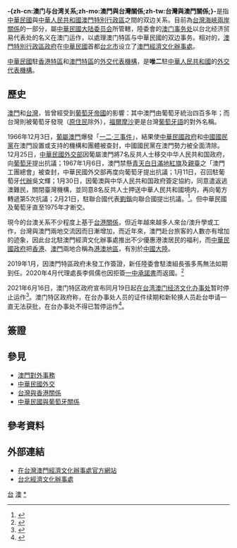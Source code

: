 {{expand|time=2016-02-17T08:45:52+00:00}}
{{Dablink|關於中華民國與澳大利亞聯邦之間的關係，請見'''[[臺澳關係|臺澳關係]]'''。}}
{{noteTA
|T=zh-cn:澳门与台湾关系;zh-mo:澳門與台灣關係;zh-tw:台灣與澳門關係;
|G1=地名
}}
{{Infobox bilateral relations|澳門特別行政區與中華民國|MSAR|Republic of China|mission1=[[澳門經濟文化辦事處|澳門經濟文化辦事處]](暫停)|mission2=[[大陸委員會澳門事務處|大陸委員會澳門事務處]]|envoytitle1=主任|envoy1=懸缺|envoytitle2=處長|envoy2=陳佳鴻（代理）| 机构性质 = 辦事機構| 代表性质 = 負責人}}

'''-{zh-cn:澳门与台湾关系;zh-mo:澳門與台灣關係;zh-tw:台灣與澳門關係;}-'''是指[[中華民國|中華民國]]與[[中華人民共和國澳門特別行政區|中華人民共和國澳門特別行政區]]之間的双边关系。目前為[[台灣海峽兩岸關係|台灣海峽兩岸關係]]的一部分，屬[[中華民國大陆委员会|中華民國大陆委员会]]所管轄，陸委會的[[大陆委员会澳门事务处|澳门事务处]]以台北经济贸易代表处的名义在澳门运作，以處理澳门特區与中華民國的双边事务。相对的，[[澳門特別行政區政府|澳門特別行政區政府]]在[[中華民國|中華民國]]首都[[台北市|台北市]]设立了[[澳門經濟文化辦事處|澳門經濟文化辦事處]]。

[[中華民國|中華民國]]駐[[香港特區|香港特區]]和[[澳門特區|澳門特區]]的[[外交代表機構|外交代表機構]]，是'''唯二'''駐[[中華人民共和國|中華人民共和國]]的[[外交代表機構|外交代表機構]]。

==歷史==
[[澳門|澳門]]和[[台灣|台灣]]，皆曾經受到[[葡萄牙帝國|葡萄牙帝國]]的影響：其中澳門由葡萄牙統治四百多年；而台灣則被葡萄牙發現（[[台灣原住民|原住民]]除外），[[福爾摩沙|福爾摩沙]]更是台灣[[葡萄牙語|葡萄牙語]]的對外名稱。

1966年12月3日，[[葡屬澳門|葡屬澳門]]爆發「[[一二·三事件|一二·三事件]]」，結果使[[中華民國政府|中華民國政府]]和[[中國國民黨|中國國民黨]]在澳門設置或支持的機構和團體被查封，中國國民黨在澳門勢力被全面清除。12月25日，[[中華民國外交部|中華民國外交部]]因葡屬澳門將7名反共人士移交中华人民共和国政府，向[[葡萄牙|葡萄牙]]提出抗議；1967年1月6日，澳門禁懸[[青天白日滿地紅旗|青天白日滿地紅旗]]及[[親中華民國|親臺]]之「澳門工團總會」被查封，中華民國外交部再度向葡萄牙提出抗議；1月11日，召回駐葡萄牙[[代辦|代辦]]吳文輝；1月30日，因葡澳與中华人民共和国政府簽定協約，同意遣返逃澳難民，關閉臺灣機構，並同意8名反共人士押送中華人民共和國境内，再向葡方轉遞第5次抗議；2月21日，駐聯合國代表[[劉鍇_(外交官)|劉鍇]]向聯合國提岀抗議。<ref name="記" >{{cite book |authors=[[呂芳上|呂芳上]]總策畫，朱文原、周美華、葉惠芬、高素蘭、陳曼華、歐素瑛編輯撰稿 |title=《中華民國建國百年大事記》 |location=台北 |publisher=國史館 |year=2012 |isbn=978-986-03-3586-6 }}</ref>{{rp|731}}。但中華民國及葡萄牙直至1975年才断交。

現今的台澳关系不少程度上基于[[台港關係|台港關係]]，但近年越來越多人來台/澳升學或工作，台灣與澳門兩地交流因而日漸增加，而近年來，澳門赴台旅客的人數亦有增加的迹象，因此台北駐澳門經濟文化辦事處推出不少優惠港澳居民的福利，而[[中華民國政府|中華民國政府]]把[[香港|香港]]、[[澳門|澳門]]兩地合稱為[[港澳地區|港澳地區]]，有別於[[中國大陸|中國大陸]]。

2019年1月，因澳門特區政府未發工作簽證，新任陸委會駐澳組長張多馬無法如期到任。2020年4月代理處長李佩儒也因拒簽[[一中承諾書|一中承諾書]]而返國。<ref>{{Cite web |url=https://news.ltn.com.tw/news/politics/breakingnews/3231937 |title=拒簽「一中承諾書」 4名駐港人員被迫返台 |accessdate=2020-07-23 |archive-date=2020-07-19 |archive-url=https://web.archive.org/web/20200719065543/https://news.ltn.com.tw/news/politics/breakingnews/3231937 |dead-url=no }}</ref>

2021年6月16日，澳门特区政府宣布同月19日起[[在台湾澳门经济文化办事处|在台湾澳门经济文化办事处]]暂时停止运作<ref>{{cite web |title=澳门特区政府在台湾澳门经济文化办事处暂时停止运作 |url=https://www.gov.mo/zh-hans/news/397895/ |accessdate=2021-06-16}}</ref>。澳门特区政府称，在台办事处人员的证件续期和新轮换人员赴台申请一直无法获批，在台办事处不得已暂停运作<ref>{{cite web |title=澳门特区政府就在台湾澳门经济文化 办事处暂时停止运作回应传媒查询 |url=https://www.gov.mo/zh-hans/news/398530/ |accessdate=2021-06-16}}</ref>。

== 簽證 ==
{{main|中華民國簽證政策|中華民國公民簽證要求}}
{{main|澳門簽證政策|澳门中国公民签证要求|葡萄牙公民签证要求}}

== 參見 ==
{{wikisource|中央人民政府处理“九九”后澳门涉台问题的基本原则和政策}}
* [[澳門對外事務|澳門對外事務]]
* [[中華民國外交|中華民國外交]]
* [[台灣與香港關係|台灣與香港關係]]
* [[中華民國與葡萄牙關係|中華民國與葡萄牙關係]]

== 參考資料 ==
{{Reflist}}

== 外部連結 ==
* [http://www.decm.gov.mo/ 在台灣澳門經濟文化辦事處官方網站] {{Wayback|url=http://www.decm.gov.mo/ |date=20210117100954 }}{{zh-hant icon}}
* [http://www.teco-mo.org/ 台北經濟文化辦事處] {{Wayback|url=http://www.teco-mo.org/ |date=20210116080306 }}{{zh-hant icon}}

{{台灣主題}}
{{澳門對外事務}}
[[Category:澳門雙邊關係|台]]
[[Category:中華民國雙邊關係|澳]]
[[Category:中華民國與澳門關係|*]]